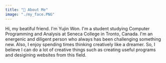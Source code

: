 ```yaml
---
title: "👩 About Me"
image: "./my_face.PNG"
---
```


Hi, my beatiful friend. I'm Yujin Won.
I'm a student studying Computer Programming and Analysis at Seneca College in Tronto, Canada.
I'm an energenic and diligent person who always has been challenging something new.
Also, I enjoy spending times thinking creatively like a dreamer.
So, I believe I can do a lot of creative things such as creating useful programs and desigining websites from this field.
